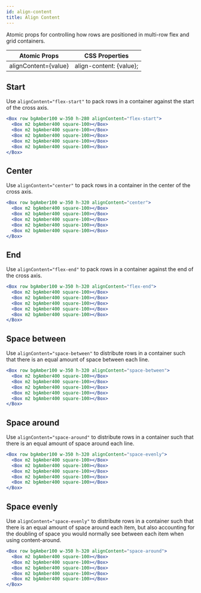 ```yaml
---
id: align-content
title: Align Content
---
```


Atomic props for controlling how rows are positioned in multi-row flex and grid containers.

| Atomic Props         | CSS Properties          |
| -------------------- | ----------------------- |
| alignContent={value} | align-content: {value}; |

## Start

Use `alignContent="flex-start"` to pack rows in a container against the start of the cross axis.

```jsx live
<Box row bgAmber100 w-350 h-280 alignContent="flex-start">
  <Box m2 bgAmber400 square-100></Box>
  <Box m2 bgAmber400 square-100></Box>
  <Box m2 bgAmber400 square-100></Box>
  <Box m2 bgAmber400 square-100></Box>
  <Box m2 bgAmber400 square-100></Box>
</Box>
```

## Center

Use `alignContent="center"` to pack rows in a container in the center of the cross axis.

```jsx live
<Box row bgAmber100 w-350 h-320 alignContent="center">
  <Box m2 bgAmber400 square-100></Box>
  <Box m2 bgAmber400 square-100></Box>
  <Box m2 bgAmber400 square-100></Box>
  <Box m2 bgAmber400 square-100></Box>
  <Box m2 bgAmber400 square-100></Box>
</Box>
```

## End

Use `alignContent="flex-end"` to pack rows in a container against the end of the cross axis.

```jsx live
<Box row bgAmber100 w-350 h-320 alignContent="flex-end">
  <Box m2 bgAmber400 square-100></Box>
  <Box m2 bgAmber400 square-100></Box>
  <Box m2 bgAmber400 square-100></Box>
  <Box m2 bgAmber400 square-100></Box>
  <Box m2 bgAmber400 square-100></Box>
</Box>
```

## Space between

Use `alignContent="space-between"` to distribute rows in a container such that there is an equal amount of space between each line.

```jsx live
<Box row bgAmber100 w-350 h-320 alignContent="space-between">
  <Box m2 bgAmber400 square-100></Box>
  <Box m2 bgAmber400 square-100></Box>
  <Box m2 bgAmber400 square-100></Box>
  <Box m2 bgAmber400 square-100></Box>
  <Box m2 bgAmber400 square-100></Box>
</Box>
```

## Space around

Use `alignContent="space-around"` to distribute rows in a container such that there is an equal amount of space around each line.

```jsx live
<Box row bgAmber100 w-350 h-320 alignContent="space-evenly">
  <Box m2 bgAmber400 square-100></Box>
  <Box m2 bgAmber400 square-100></Box>
  <Box m2 bgAmber400 square-100></Box>
  <Box m2 bgAmber400 square-100></Box>
  <Box m2 bgAmber400 square-100></Box>
</Box>
```

## Space evenly

Use `alignContent="space-evenly"` to distribute rows in a container such that there is an equal amount of space around each item, but also accounting for the doubling of space you would normally see between each item when using content-around.

```jsx live
<Box row bgAmber100 w-350 h-320 alignContent="space-around">
  <Box m2 bgAmber400 square-100></Box>
  <Box m2 bgAmber400 square-100></Box>
  <Box m2 bgAmber400 square-100></Box>
  <Box m2 bgAmber400 square-100></Box>
  <Box m2 bgAmber400 square-100></Box>
</Box>
```
